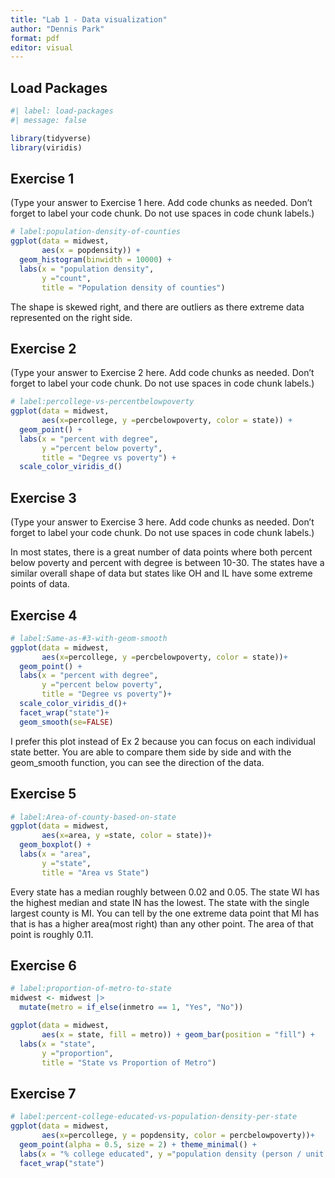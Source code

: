 ```yaml
---
title: "Lab 1 - Data visualization"
author: "Dennis Park"
format: pdf
editor: visual
---
```


## Load Packages

```r
#| label: load-packages
#| message: false

library(tidyverse)
library(viridis)
```

## Exercise 1

(Type your answer to Exercise 1 here. Add code chunks as needed. Don't forget to label your code chunk. Do not use spaces in code chunk labels.)

```r
# label:population-density-of-counties
ggplot(data = midwest,
       aes(x = popdensity)) +
  geom_histogram(binwidth = 10000) +
  labs(x = "population density",
       y ="count",
       title = "Population density of counties")
```

The shape is skewed right, and there are outliers as there extreme data represented on the right side.

## Exercise 2

(Type your answer to Exercise 2 here. Add code chunks as needed. Don't forget to label your code chunk. Do not use spaces in code chunk labels.)

```r
# label:percollege-vs-percentbelowpoverty
ggplot(data = midwest,
       aes(x=percollege, y =percbelowpoverty, color = state)) +
  geom_point() +
  labs(x = "percent with degree",
       y ="percent below poverty",
       title = "Degree vs poverty") +
  scale_color_viridis_d()
```

## Exercise 3

(Type your answer to Exercise 3 here. Add code chunks as needed. Don't forget to label your code chunk. Do not use spaces in code chunk labels.)

In most states, there is a great number of data points where both percent below poverty and percent with degree is between 10-30. The states have a similar overall shape of data but states like OH and IL have some extreme points of data.

## Exercise 4

```r
# label:Same-as-#3-with-geom-smooth
ggplot(data = midwest,
       aes(x=percollege, y =percbelowpoverty, color = state))+
  geom_point() +
  labs(x = "percent with degree",
       y ="percent below poverty",
       title = "Degree vs poverty")+
  scale_color_viridis_d()+
  facet_wrap("state")+
  geom_smooth(se=FALSE)
```

I prefer this plot instead of Ex 2 because you can focus on each individual state better. You are able to compare them side by side and with the geom_smooth function, you can see the direction of the data.

## Exercise 5

```r
# label:Area-of-county-based-on-state
ggplot(data = midwest,
       aes(x=area, y =state, color = state))+
  geom_boxplot() +
  labs(x = "area",
       y ="state",
       title = "Area vs State")
```

Every state has a median roughly between 0.02 and 0.05. The state WI has the highest median and state IN has the lowest. The state with the single largest county is MI. You can tell by the one extreme data point that MI has that is has a higher area(most right) than any other point. The area of that point is roughly 0.11.

## Exercise 6

```r
# label:proportion-of-metro-to-state
midwest <- midwest |>
  mutate(metro = if_else(inmetro == 1, "Yes", "No"))

ggplot(data = midwest, 
       aes(x = state, fill = metro)) + geom_bar(position = "fill") +
  labs(x = "state",
       y ="proportion",
       title = "State vs Proportion of Metro")

```

## Exercise 7

```r
# label:percent-college-educated-vs-population-density-per-state
ggplot(data = midwest,
       aes(x=percollege, y = popdensity, color = percbelowpoverty))+ 
  geom_point(alpha = 0.5, size = 2) + theme_minimal() +
  labs(x = "% college educated", y ="population density (person / unit area)") + 
  facet_wrap("state")

```
